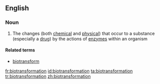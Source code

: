 ==English==

===Noun===
{{en-noun}}

# {{context|biochemistry}} The changes (both [[chemical]] and [[physical]]) that occur to a substance (especially a [[drug]]) by the actions of [[enzyme]]s within an organism

====Related terms====
* [[biotransform]]

[[fr:biotransformation]]
[[id:biotransformation]]
[[ta:biotransformation]]
[[tr:biotransformation]]
[[zh:biotransformation]]